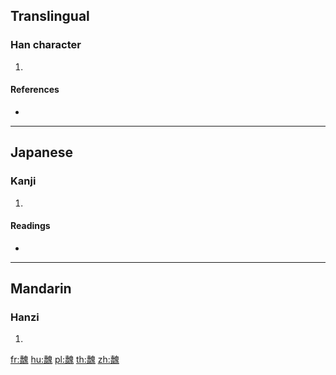 {{character info/new}}
==Translingual==

===Han character===
{{Han char|rn=194|rad=鬼|as=14|sn=24|four=|canj=GIHUI}}

# {{defn|Han|sort=鬼14}}

====References====
* {{Han ref|kx=1463.200|dkj=45937|dj=1997.200|hdz=74438.020|uh=9B57|ud=39767}}

----

==Japanese==

===Kanji===
{{ja-kanji|grade=|rs=鬼14}}

# {{defn|lang=ja|sort=鬼14}}

====Readings====
* {{ja-readings|on=[[しゅう]] (shū), [[しゅ]] (shu), [[じゅ]] (ju)|kun=[[にくむ]] (nikumu)}}

----

==Mandarin==

===Hanzi===
{{cmn-hanzi|pin=[[chǒu]] ([[chou3]])|wg=ch'ou<sup>3</sup>}}

# {{defn|lang=cmn|sort=鬼14}}

[[fr:魗]]
[[hu:魗]]
[[pl:魗]]
[[th:魗]]
[[zh:魗]]